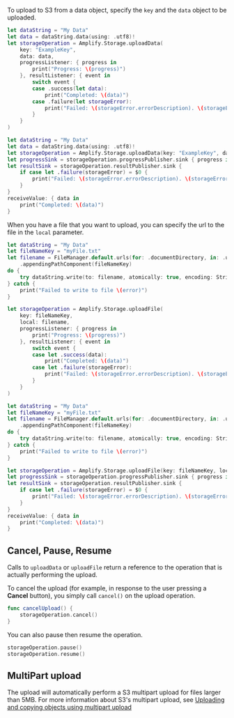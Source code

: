 To upload to S3 from a data object, specify the `key` and the `data` object to be uploaded.

<BlockSwitcher>

<Block name="Listener (iOS 11+)">

```swift
let dataString = "My Data"
let data = dataString.data(using: .utf8)!
let storageOperation = Amplify.Storage.uploadData(
    key: "ExampleKey",
    data: data,
    progressListener: { progress in
        print("Progress: \(progress)")
    }, resultListener: { event in
        switch event {
        case .success(let data):
            print("Completed: \(data)")
        case .failure(let storageError):
            print("Failed: \(storageError.errorDescription). \(storageError.recoverySuggestion)")
        }
    }
)
```

</Block>

<Block name="Combine (iOS 13+)">

```swift
let dataString = "My Data"
let data = dataString.data(using: .utf8)!
let storageOperation = Amplify.Storage.uploadData(key: "ExampleKey", data: data)
let progressSink = storageOperation.progressPublisher.sink { progress in print("Progress: \(progress)") }
let resultSink = storageOperation.resultPublisher.sink {
    if case let .failure(storageError) = $0 {
        print("Failed: \(storageError.errorDescription). \(storageError.recoverySuggestion)")
    }
}
receiveValue: { data in
    print("Completed: \(data)")
}
```

</Block>

</BlockSwitcher>

When you have a file that you want to upload, you can specify the url to the file in the `local` parameter.

<BlockSwitcher>

<Block name="Listener (iOS 11+)">

```swift
let dataString = "My Data"
let fileNameKey = "myFile.txt"
let filename = FileManager.default.urls(for: .documentDirectory, in: .userDomainMask)[0]
    .appendingPathComponent(fileNameKey)
do {
    try dataString.write(to: filename, atomically: true, encoding: String.Encoding.utf8)
} catch {
    print("Failed to write to file \(error)")
}

let storageOperation = Amplify.Storage.uploadFile(
    key: fileNameKey,
    local: filename,
    progressListener: { progress in
        print("Progress: \(progress)")
    }, resultListener: { event in
        switch event {
        case let .success(data):
            print("Completed: \(data)")
        case let .failure(storageError):
            print("Failed: \(storageError.errorDescription). \(storageError.recoverySuggestion)")
        }
    }
)
```

</Block>

<Block name="Combine (iOS 13+)">

```swift
let dataString = "My Data"
let fileNameKey = "myFile.txt"
let filename = FileManager.default.urls(for: .documentDirectory, in: .userDomainMask)[0]
    .appendingPathComponent(fileNameKey)
do {
    try dataString.write(to: filename, atomically: true, encoding: String.Encoding.utf8)
} catch {
    print("Failed to write to file \(error)")
}

let storageOperation = Amplify.Storage.uploadFile(key: fileNameKey, local: filename)
let progressSink = storageOperation.progressPublisher.sink { progress in print("Progress: \(progress)") }
let resultSink = storageOperation.resultPublisher.sink {
    if case let .failure(storageError) = $0 {
        print("Failed: \(storageError.errorDescription). \(storageError.recoverySuggestion)")
    }
}
receiveValue: { data in
    print("Completed: \(data)")
}
```

</Block>

</BlockSwitcher>

## Cancel, Pause, Resume

Calls to `uploadData` or `uploadFile` return a reference to the operation that is actually performing the upload.

To cancel the upload (for example, in response to the user pressing a **Cancel** button), you simply call `cancel()` on the upload operation.

```swift
func cancelUpload() {
    storageOperation.cancel()
}
```

You can also pause then resume the operation.

```swift
storageOperation.pause()
storageOperation.resume()
```

## MultiPart upload

The upload will automatically perform a S3 multipart upload for files larger than 5MB. For more information about S3's multipart upload, see [Uploading and copying objects using multipart upload
](https://docs.aws.amazon.com/AmazonS3/latest/userguide/mpuoverview.html)
